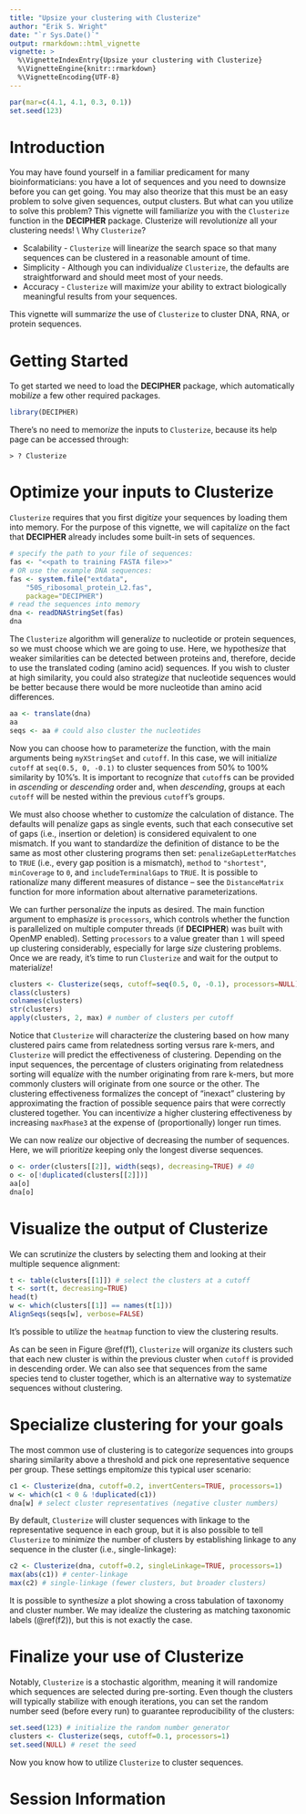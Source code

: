 ```yaml
---
title: "Upsize your clustering with Clusterize"
author: "Erik S. Wright"
date: "`r Sys.Date()`"
output: rmarkdown::html_vignette
vignette: >
  %\VignetteIndexEntry{Upsize your clustering with Clusterize}
  %\VignetteEngine{knitr::rmarkdown}
  %\VignetteEncoding{UTF-8}
---
```



```r
par(mar=c(4.1, 4.1, 0.3, 0.1))
set.seed(123)
```


# Introduction



You may have found yourself in a familiar predicament for many bioinformaticians: you have a lot of sequences and you need to downsize before you can get going. You may also theorize that this must be an easy problem to solve  given sequences, output clusters. But what can you utilize to solve this problem? This vignette will familiar*ize* you with the `Clusterize` function in the **DECIPHER** package. Clusterize will revolution*ize* all your clustering needs!
\\
Why `Clusterize`?

* Scalability - `Clusterize` will linear*ize* the search space so that many sequences can be clustered in a reasonable amount of time.
* Simplicity - Although you can individual*ize* `Clusterize`, the defaults are straightforward and should meet most of your needs.
* Accuracy - `Clusterize` will maxim*ize* your ability to extract biologically meaningful results from your sequences.


This vignette will summar*ize* the use of `Clusterize` to cluster DNA, RNA, or protein sequences.


# Getting Started



To get started we need to load the **DECIPHER** package, which automatically mobil*ize* a few other required packages.

```r
library(DECIPHER)
```

There's no need to memor*ize* the inputs to `Clusterize`, because its help page can be accessed through:


```
> ? Clusterize
```



# Optimize your inputs to Clusterize


`Clusterize` requires that you first digit*ize* your sequences by loading them into memory. For the purpose of this vignette, we will capital*ize* on the fact that **DECIPHER** already includes some built-in sets of sequences.

```r
# specify the path to your file of sequences:
fas <- "<<path to training FASTA file>>"
# OR use the example DNA sequences:
fas <- system.file("extdata",
	"50S_ribosomal_protein_L2.fas",
	package="DECIPHER")
# read the sequences into memory
dna <- readDNAStringSet(fas)
dna
```

The `Clusterize` algorithm will general*ize* to nucleotide or protein sequences, so we must choose which we are going to use. Here, we hypothes*ize* that weaker similarities can be detected between proteins and, therefore, decide to use the translated coding (amino acid) sequences. If you wish to cluster at high similarity, you could also strateg*ize* that nucleotide sequences would be better because there would be more nucleotide than amino acid differences.

```r
aa <- translate(dna)
aa
seqs <- aa # could also cluster the nucleotides
```

Now you can choose how to parameter*ize* the function, with the main arguments being `myXStringSet` and `cutoff`. In this case, we will initial*ize* `cutoff` at `seq(0.5, 0, -0.1)` to cluster sequences from 50% to 100% similarity by 10%'s. It is important to recogn*ize* that `cutoff`s can be provided in *ascending* or *descending* order and, when *descending*, groups at each `cutoff` will be nested within the previous `cutoff`'s groups.

We must also choose whether to custom*ize* the calculation of distance. The defaults will penal*ize* gaps as single events, such that each consecutive set of gaps (i.e., insertion or deletion) is considered equivalent to one mismatch. If you want to standard*ize* the definition of distance to be the same as most other clustering programs then set: `penalizeGapLetterMatches` to `TRUE` (i.e., every gap position is a mismatch), `method` to `"shortest"`, `minCoverage` to `0`, and `includeTerminalGaps` to `TRUE`. It is possible to rational*ize* many different measures of distance -- see the `DistanceMatrix` function for more information about alternative parameterizations.

We can further personal*ize* the inputs as desired. The main function argument to emphas*ize* is `processors`, which controls whether the function is parallelized on multiple computer threads (if **DECIPHER**) was built with OpenMP enabled). Setting `processors` to a value greater than `1` will speed up clustering considerably, especially for large s*ize* clustering problems. Once we are ready, it's time to run `Clusterize` and wait for the output to material*ize*!

```r
clusters <- Clusterize(seqs, cutoff=seq(0.5, 0, -0.1), processors=NULL)
class(clusters)
colnames(clusters)
str(clusters)
apply(clusters, 2, max) # number of clusters per cutoff
```

Notice that `Clusterize` will character*ize* the clustering based on how many clustered pairs came from relatedness sorting versus rare k-mers, and `Clusterize` will predict the effectiveness of clustering. Depending on the input sequences, the percentage of clusters originating from relatedness sorting will equal*ize* with the number originating from rare k-mers, but more commonly clusters will originate from one source or the other. The clustering effectiveness formal*ize*s the concept of "inexact" clustering by approximating the fraction of possible sequence pairs that were correctly clustered together. You can incentiv*ize* a higher clustering effectiveness by increasing `maxPhase3` at the expense of (proportionally) longer run times.

We can now real*ize* our objective of decreasing the number of sequences. Here, we will priorit*ize* keeping only the longest diverse sequences.

```r
o <- order(clusters[[2]], width(seqs), decreasing=TRUE) # 40
o <- o[!duplicated(clusters[[2]])]
aa[o]
dna[o]
```


# Visualize the output of Clusterize

We can scrutin*ize* the clusters by selecting them and looking at their multiple sequence alignment:

```r
t <- table(clusters[[1]]) # select the clusters at a cutoff
t <- sort(t, decreasing=TRUE)
head(t)
w <- which(clusters[[1]] == names(t[1]))
AlignSeqs(seqs[w], verbose=FALSE)
```

It's possible to util*ize* the `heatmap` function to view the clustering results.

\begin{centerfig}
```r
aligned_seqs <- AlignSeqs(seqs, verbose=FALSE)
d <- DistanceMatrix(aligned_seqs, verbose=FALSE)
tree <- TreeLine(myDistMatrix=d, method="UPGMA", verbose=FALSE)
heatmap(as.matrix(clusters), scale="column", Colv=NA, Rowv=tree)
```
\caption{ {#f1} Visualization of the clustering.}
\end{centerfig}

As can be seen in Figure \@ref(f1), `Clusterize` will organ*ize* its clusters such that each new cluster is within the previous cluster when `cutoff` is provided in descending order. We can also see that sequences from the same species tend to cluster together, which is an alternative way to systemat*ize* sequences without clustering.

\clearpage


# Specialize clustering for your goals


The most common use of clustering is to categor*ize* sequences into groups sharing similarity above a threshold and pick one representative sequence per group. These settings empitom*ize* this typical user scenario:

```r
c1 <- Clusterize(dna, cutoff=0.2, invertCenters=TRUE, processors=1)
w <- which(c1 < 0 & !duplicated(c1))
dna[w] # select cluster representatives (negative cluster numbers)
```

By default, `Clusterize` will cluster sequences with linkage to the representative sequence in each group, but it is also possible to tell `Clusterize` to minim*ize* the number of clusters by establishing linkage to any sequence in the cluster (i.e., single-linkage):

```r
c2 <- Clusterize(dna, cutoff=0.2, singleLinkage=TRUE, processors=1)
max(abs(c1)) # center-linkage
max(c2) # single-linkage (fewer clusters, but broader clusters)
```

It is possible to synthes*ize* a plot showing a cross tabulation of taxonomy and cluster number. We may ideal*ize* the clustering as matching taxonomic labels (\@ref(f2)), but this is not exactly the case.

\begin{centerfig}
```r
genus <- sapply(strsplit(names(dna), " "), `[`, 1)
t <- table(genus, c2[[1]])
heatmap(sqrt(t), scale="none", Rowv=NA, col=hcl.colors(100))
```
\caption{ {#f2} Another visualization of the clustering.}
\end{centerfig}

\clearpage


# Finalize your use of Clusterize

Notably, `Clusterize` is a stochastic algorithm, meaning it will randomize which sequences are selected during pre-sorting. Even though the clusters will typically stabilize with enough iterations, you can set the random number seed (before every run) to guarantee reproducibility of the clusters:

```r
set.seed(123) # initialize the random number generator
clusters <- Clusterize(seqs, cutoff=0.1, processors=1)
set.seed(NULL) # reset the seed
```

Now you know how to utilize `Clusterize` to cluster sequences.

# Session Information

